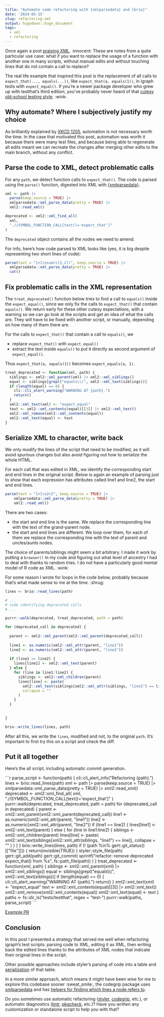 ```yaml
---
title: "Automate code refactoring with {xmlparsedata} and {brio}"
date: '2024-05-15'
slug: refactoring-xml
output: hugodown::hugo_document
tags:
  - xml
  - refactoring
---
```


Once again a post [praising XML](/2022/04/08/xml-xpath/). :innocent:
These are notes from a quite particular use case: what if you want to replace the usage of a function with another one in many scripts, without manual edits and without touching lines that do not contain a call to replace?

The real life example that inspired this post is the replacement of all calls to `expect_that(..., equals(...))`, like `expect_that(a, equals(1))`, in igraph tests with `expect_equal()`.
If you're a newer package developer who grew up with testthat's third edition, you've probably never heard of that [cutesy old-school testing style](https://testthat.r-lib.org/reference/oldskool.html). :wink:

## Why automate? Where I subjectively justify my choice

As brilliantly explained by [XKCD 1205](https://xkcd.com/1205/), automation is not necessary worth the time.
In the case that motivated this post, automation was worth it because there were many test files, and because being able to regenerate all edits meant we can recreate the changes after merging other edits to the main branch, without any conflict.

## Parse the code to XML, detect problematic calls

For any `path`, we detect function calls to `expect_that()`.
The code is parsed using the `parse()` function, digested into XML with [{xmlparsedata}](https://github.com/r-lib/xmlparsedata).

```r
xml <- path |>
  parse(keep.source = TRUE) |>
  xmlparsedata::xml_parse_data(pretty = TRUE) |>
  xml2::read_xml()

deprecated <- xml2::xml_find_all(
  xml,
  ".//SYMBOL_FUNCTION_CALL[text()='expect_that']"
)
```

The `deprecated` object contains all the nodes we need to amend.

For info, here's how code parsed to XML looks like (yes, it is big despite representing two short lines of code):

```r
parse(text = "1+1\nsum(c(2,2))", keep.source = TRUE) |>
  xmlparsedata::xml_parse_data(pretty = TRUE) |>
  cat()
```

## Fix problematic calls in the XML representation

The `treat_deprecated()` function below tries to find a call to `equals()` inside the `expect_equal()`, since we only fix the calls to `expect_that()` that contain `equals()`.
We return early for these other cutesy expectations, with a warning so we can go look at the scripts and get an idea of what the calls are.
They will have to be fixed with another script, or manually, depending on how many of them there are.

For the calls to `expect_that()` that contain a call to `equals()`, we

- replace `expect_that()` with `expect_equal()`
- extract the text inside `equals()` to put it directly as second argument of `expect_equal()`.

Thus `expect_that(a, equals(1))` becomes `expect_equals(a, 1)`.

```r
treat_deprecated <- function(xml, path) {
  siblings <- xml2::xml_parent(xml) |> xml2::xml_siblings()
  equal <- siblings[grepl("equals\\(", xml2::xml_text(siblings))]
  if (length(equal) == 0) {
    cli::cli_alert_warning("WARNING AT {path}.")
    return()
  }
  xml2::xml_text(xml) <- "expect_equal"
  text <- xml2::xml_contents(equal)[[3]] |> xml2::xml_text()
  xml2::xml_remove(xml2::xml_contents(equal))
  xml2::xml_text(equal) <- text
}
```

## Serialize XML to character, write back

We only modify the lines of the script that need to be modified, as it will avoid spurious changes but also avoid figuring out how to serialize the whole HTML.

For each call that was edited in XML, we identify the corresponding start and end lines in the original script.
Below is again an example of parsing just to show that each expression has attributes called line1 and line2, the start and end lines.

```r
parse(text = "1+1\n2+2", keep.source = TRUE) |>
    xmlparsedata::xml_parse_data(pretty = TRUE) |>
    xml2::read_xml()
```

There are two cases:

- the start and end line is the same. We replace the corresponding line with the text of the grand-parent node.
- the start and end lines are different. We loop over them, for each of them we replace the corresponding line with the text of parent and uncles/aunts nodes.

The choice of parents/siblings might seem a bit arbitrary.
I made it work by putting a `browser()` in my code and figuring out what level of ancestry I had to deal with thanks to random tries.
I do not have a particularly good mental model of R code as XML. :wink:

For some reason I wrote for loops in the code below, probably because that's what made sense to me at the time. :shrug:

```r
lines <- brio::read_lines(path)

# ...
# code identifying deprecated calls
# ...

purrr::walk(deprecated, treat_deprecated, path = path)

for (deprecated_call in deprecated) {
  
  parent <- xml2::xml_parent(xml2::xml_parent(deprecated_call))
  
  line1 <- as.numeric(xml2::xml_attr(parent, "line1"))
  line2 <- as.numeric(xml2::xml_attr(parent, "line2"))
  
  if (line1 == line2) {
    lines[line1] <- xml2::xml_text(parent)
  } else {
    for (line in line1:line2) {
      siblings <- xml2::xml_children(parent)
      lines[line] <- paste(
        xml2::xml_text(siblings[xml2::xml_attr(siblings, "line1") == line]),
        collapse = ""
      )
    }
  }
  
  
}

brio::write_lines(lines, path)
```

After all this, we write the `lines`, modified and not, to the original `path`.
It's important to first try this on a script and check the diff.

## Put it all together

Here's the all script, including automatic commit generation.

````{=html}

```r
parse_script <- function(path) {

  cli::cli_alert_info("Refactoring {path}.")

  lines <- brio::read_lines(path)

  xml <- path |>
    parse(keep.source = TRUE) |>
    xmlparsedata::xml_parse_data(pretty = TRUE) |>
    xml2::read_xml()

  deprecated <- xml2::xml_find_all(
    xml,
    ".//SYMBOL_FUNCTION_CALL[text()='expect_that']"
  )

  purrr::walk(deprecated, treat_deprecated, path = path)

  for (deprecated_call in deprecated) {

    parent <- xml2::xml_parent(xml2::xml_parent(deprecated_call))

    line1 <- as.numeric(xml2::xml_attr(parent, "line1"))
    line2 <- as.numeric(xml2::xml_attr(parent, "line2"))

    if (line1 == line2) {
      lines[line1] <- xml2::xml_text(parent)
    } else {
      for (line in line1:line2) {
        siblings <- xml2::xml_children(parent)
        lines[line] <- paste(
          xml2::xml_text(siblings[xml2::xml_attr(siblings, "line1") == line]),
          collapse = ""
        )
      }
    }


  }

  brio::write_lines(lines, path)

  if (! (path %in% gert::git_status()[["file"]])) {
    return(invisible(TRUE))
  }

  styler::style_file(path)

  gert::git_add(path)
  gert::git_commit(
    sprintf("refactor: remove deprecated expect_that() from %s", fs::path_file(path))
  )
}

treat_deprecated <- function(xml, path) {
  siblings <- xml2::xml_parent(xml) |> xml2::xml_siblings()
  equal <- siblings[grepl("equals\\(", xml2::xml_text(siblings))]
  if (length(equal) == 0) {
    cli::cli_alert_warning("WARNING AT {path}.")
    return()
  }
  xml2::xml_text(xml) <- "expect_equal"
  text <- xml2::xml_contents(equal)[[3]] |> xml2::xml_text()
  xml2::xml_remove(xml2::xml_contents(equal))
  xml2::xml_text(equal) <- text
}

paths <- fs::dir_ls("tests/testthat", regex = "test-")

purrr::walk(paths, parse_script)
```

````

[Example PR](https://github.com/igraph/rigraph/pull/1337)


## Conclusion

In this post I presented a strategy that served me well when refactoring igraph's test scripts: parsing code to XML, editing it as XML, then writing back the edited lines thanks to the attributes of XML nodes that indicate their original lines in the script.

Other possible approaches include styler's parsing of code into a table and [serialization](https://github.com/r-lib/styler) of that table.

In a more similar approach, which means it might have been wise for me to explore this codebase sooner :sweat_smile:, the codegrip package uses [xmlparsedata](https://github.com/lionel-/codegrip/blob/82d164ed91ad819587796a4053b1df5b0385c677/R/ast.R#L1) and has [helpers for finding which lines a node refers to](https://github.com/lionel-/codegrip/blob/82d164ed91ad819587796a4053b1df5b0385c677/R/ast.R#L51).

Do you sometimes use automatic refactoring ([styler](https://styler.r-lib.org/), [codegrip](https://github.com/lionel-/codegrip), etc.), or automatic diagnostics ([lintr](https://lintr.r-lib.org/), [pkgcheck](https://docs.ropensci.org/pkgcheck/), etc.)?
Have you written any customization or standalone script to help you with that?